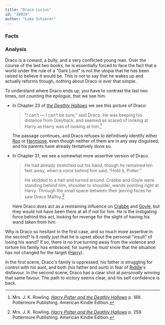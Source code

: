 ```yaml
---
title: "Draco Lucius"
id: "I0039"
author: "Luke Schierer"
---
```

### Facts

<Individual id={frontmatter.id} ></Individual>

### Analysis

Draco is a coward, a bully, and a very conflicted young man.  Over the course of
the last two books, he is essentially forced to face the fact that a world under
the rule of a "Dark Lord" is not the utopia that he has been raised to believe
it would be.  This is not to say that he wakes up and actually reforms though,
nothing about Draco is ever that simple.

To understand where Draco ends up, you have to contrast the last two times, not
counting the epilogue, that we see him.

* In Chapter 23 of _[the Deathly Hallows][HPDH]_ we see this picture of Draco:

  > “I can’t — I can’t be sure,” said Draco. He was keeping his distance from
  > Greyback, and seemed as scared of looking at Harry as Harry was of looking
  > at him.[^211025-2]

  The passage continues, and Draco refuses to definitively identify either
  [Ron][] or [Hermione][], even though neither of them are in any way
  disguised, and his parents have already tentatively done so.
* In Chapter 31, we see a somewhat more assertive version of Draco.

  > He had already stretched out his hand, though he remained ten feet away,
  > when a voice behind him said, “Hold it, Potter.”
  >
  > He skidded to a halt and turned around. Crabbe and Goyle were standing
  > behind him, shoulder to shoulder, wands pointing right at Harry. Through the
  > small space between their jeering faces he saw Draco Malfoy.[^211025-3]

  Here Draco *does* act as a restraining influence on [Crabbe][] and [Goyle][],
  but they would not have been there at all if not for him.  *He* is the
  instigating force behind this act, looking for revenge for the slight of
  having his wand taken from him.

Why is Draco so hesitant in the first case, and so much more assertive in the
second?  Is it *really* just that he is upset about the personal "insult" of
losing his wand?  If so, there is no true turning away from the violence and
torture his family has embraced, for surely he *must* know that the situation has
not changed for the target ([Harry][]).

In the first scene, Draco's family is oppressed, his father is struggling for
control with his aunt, and both (his father and aunt) in fear of [Riddle][]'s
disfavour.  In the second scene, Draco has a clear shot at *personally* winning
that same favour.  The path to victory seems clear, and his self confidence is
back. 

[Ginny]: <../../weasley/ginevra_molly>

[Riddle]: <../../riddle/tom_marvolo>

[Slytherin]: <../../../hogwarts/slytherin>

[Harry]: <../../potter/harry_james>

[Ron]: <../../weasley/ronald_bilius>

[Hermione]: <../../granger/hermione_jean>

[Goyle]: <../../goyle/gregory>

[Crabbe]: <../../crabbe/vincent>

[^230210-4]: Mrs. J. K. Rowling. Quoted at "[SORTING HAT SONGS][]" on [MuggleNet][]. Last Viewed: 2023-02-10.

[SORTING HAT SONGS]: https://www.mugglenet.com/harry-potter/little-things-harry-potter/sorting-hat-songs/

[MuggleNet]: https://www.mugglenet.com

[^230210-1]: I have seen this done, but I don't have the particular works on hand as I write this.

[^230210-2]: I have seen this done, but I don't have the particular works on hand as I write this.

[^230210-3]: Works include, but not limited to:
    * pottermum. _[A Re-Telling][]_ Published: 2015-08-21. Updated: 2015-10-17.
    * xox-hattii-xox. _[Tied Together By A Red Ribbon][]_ Published: 2010-05-25.

[Tied Together By A Red Ribbon]: https://www.fanfiction.net/s/5998296

[A Re-Telling]: https://archiveofourown.org/works/4619982

[^211025-3]: Mrs. J. K. Rowling.
    _[Harry Potter and the Deathly Hallows][HPDH]_
    p. 259. Pottermore Publishing. American Kindle Edition.

[^211025-2]: Mrs. J. K. Rowling.
    _[Harry Potter and the Deathly Hallows][HPDH]_
    p. 189. Pottermore Publishing. American Kindle Edition.

[HPDH]: https://www.librarything.com/work/3577382/book/225886820

